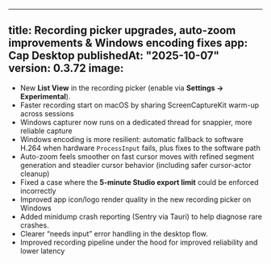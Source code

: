 ---

title: Recording picker upgrades, auto-zoom improvements & Windows encoding fixes
app: Cap Desktop
publishedAt: "2025-10-07"
version: 0.3.72
image:
------

* New **List View** in the recording picker (enable via **Settings → Experimental**).
* Faster recording start on macOS by sharing ScreenCaptureKit warm-up across sessions
* Windows capturer now runs on a dedicated thread for snappier, more reliable capture
* Windows encoding is more resilient: automatic fallback to software H.264 when hardware `ProcessInput` fails, plus fixes to the software path
* Auto-zoom feels smoother on fast cursor moves with refined segment generation and steadier cursor behavior (including safer cursor-actor cleanup)
* Fixed a case where the **5-minute Studio export limit** could be enforced incorrectly
* Improved app icon/logo render quality in the new recording picker on Windows
* Added minidump crash reporting (Sentry via Tauri) to help diagnose rare crashes.
* Clearer “needs input” error handling in the desktop flow.
* Improved recording pipeline under the hood for improved reliability and lower latency